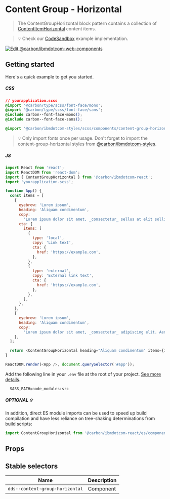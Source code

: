 
# Content Group - Horizontal

> The ContentGroupHorizontal block pattern contains a collection of
> [ContentItemHorizontal](https://github.com/carbon-design-system/carbon-for-ibm-dotcom/tree/master/packages/react/src/components/ContentItemHorizontal)
> content items.

> 💡 Check our
> [CodeSandbox](https://githubbox.com/carbon-design-system/carbon-for-ibm-dotcom/tree/master/packages/react/examples/codesandbox/components/ContentItemHorizontal)
> example implementation.

[![Edit @carbon/ibmdotcom-web-components](https://codesandbox.io/static/img/play-codesandbox.svg)](https://githubbox.com/carbon-design-system/carbon-for-ibm-dotcom/tree/master/packages/react/examples/codesandbox/components/ContentItemHorizontal)

## Getting started

Here's a quick example to get you started.

##### CSS

```css
// yourapplication.scss
@import '@carbon/type/scss/font-face/mono';
@import '@carbon/type/scss/font-face/sans';
@include carbon--font-face-mono();
@include carbon--font-face-sans();

@import '@carbon/ibmdotcom-styles/scss/components/content-group-horizontal/content-group-horizontal';
```

> 💡 Only import fonts once per usage. Don't forget to import the
> content-group-horizontal styles from
> [@carbon/ibmdotcom-styles](https://github.com/carbon-design-system/carbon-for-ibm-dotcom/blob/master/packages/styles).

##### JS

```javascript
import React from 'react';
import ReactDOM from 'react-dom';
import { ContentGroupHorizontal } from '@carbon/ibmdotcom-react';
import 'yourapplication.scss';

function App() {
  const items = [
    {
      eyebrow: 'Lorem ipsum',
      heading: 'Aliquam condimentum',
      copy:
        'Lorem ipsum dolor sit amet, _consectetur_ sellus at elit sollicitudin.',
      cta: {
        items: [
          {
            type: 'local',
            copy: 'Link text',
            cta: {
              href: 'https://example.com',
            },
          },
          {
            type: 'external',
            copy: 'External link text',
            cta: {
              href: 'https://example.com',
            },
          },
        ],
      },
    },
    {
      eyebrow: 'Lorem ipsum',
      heading: 'Aliquam condimentum',
      copy:
        'Lorem ipsum dolor sit amet, _consectetur_ adipiscing elit. Aenean et ultricies est. Mauris iaculis eget dolor nec hendrerit. Phasellus at elit sollicitudin.',
    },
  ];

  return <ContentGroupHorizontal heading="Aliquam condimentum" items={items} />;
}

ReactDOM.render(<App />, document.querySelector('#app'));
```

Add the following line in your `.env` file at the root of your project.
[See more details](https://github.com/carbon-design-system/carbon-for-ibm-dotcom/tree/master/packages/styles#usage)..

```
  SASS_PATH=node_modules:src
```

##### OPTIONAL 💡

In addition, direct ES module imports can be used to speed up build compilation and have less reliance on tree-shaking determinations from build scripts:

````js
import ContentGroupHorizontal from '@carbon/ibmdotcom-react/es/components/ContentGroupHorizontal/ContentGroupHorizontal';
````

## Props

<Props of={ContentGroupHorizontal} />

## Stable selectors

| Name                            | Description |
| ------------------------------- | ----------- |
| `dds--content-group-horizontal` | Component   |

<Description markdown={contributing} />
